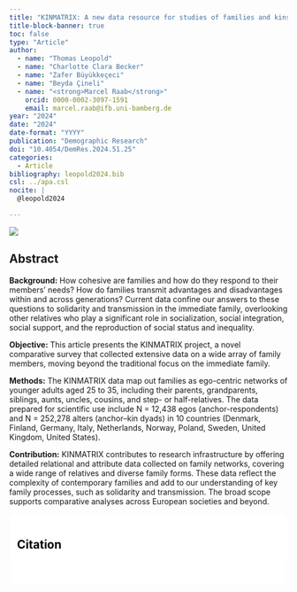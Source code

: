 ```yaml
---
title: "KINMATRIX: A new data resource for studies of families and kinship"
title-block-banner: true
toc: false
type: "Article"
author:
  - name: "Thomas Leopold"
  - name: "Charlotte Clara Becker"
  - name: "Zafer Büyükkeçeci"
  - name: "Beyda Çineli"
  - name: "<strong>Marcel Raab</strong>"
    orcid: 0000-0002-3097-1591
    email: marcel.raab@ifb.uni-bamberg.de
year: "2024"
date: "2024"
date-format: "YYYY"
publication: "Demographic Research"
doi: "10.4054/DemRes.2024.51.25"
categories:
  - Article
bibliography: leopold2024.bib
csl: ../apa.csl
nocite: | 
  @leopold2024

---
```


![](leopold2024.png)

## Abstract

**Background:** How cohesive are families and how do they respond to their members’ needs? How do families transmit advantages and disadvantages within and across generations? Current data confine our answers to these questions to solidarity and transmission in the immediate family, overlooking other relatives who play a significant role in socialization, social integration, social support, and the reproduction of social status and inequality.<br/>

**Objective:** This article presents the KINMATRIX project, a novel comparative survey that collected extensive data on a wide array of family members, moving beyond the traditional focus on the immediate family.<br/>  

**Methods:**  The KINMATRIX data map out families as ego-centric networks of younger adults aged 25 to 35, including their parents, grandparents, siblings, aunts, uncles, cousins, and step- or half-relatives. The data prepared for scientific use include N = 12,438 egos (anchor-respondents) and N = 252,278 alters (anchor–kin dyads) in 10 countries (Denmark, Finland, Germany, Italy, Netherlands, Norway, Poland, Sweden, United Kingdom, United States).<br/>

**Contribution:** KINMATRIX contributes to research infrastructure by offering detailed relational and attribute data collected on family networks, covering a wide range of relatives and diverse family forms. These data reflect the complexity of contemporary families and add to our understanding of key family processes, such as solidarity and transmission. The broad scope supports comparative analyses across European societies and beyond.

::: {.callout-note}
## Citation

::: {#refs}
:::

:::



```{=html}
<style>
    section {
        background: white;
        color: black;
        border-radius: 1em;
        padding: 1em;
        left: 50% }
    #inner {
        display: inline-block;
        display: flex;
        align-items: center;
        justify-content: center }
  </style>
  <section>
    <div id="inner">
      <script type='text/javascript' src='https://d1bxh8uas1mnw7.cloudfront.net/assets/embed.js'></script>
        <span style="float:left"; 
          class="__dimensions_badge_embed__" 
          data-doi="10.4054/DemRes.2024.51.25" 
          data-hide-zero-citations="true" 
          data-legend="always">
        </span>
      <script async src="https://badge.dimensions.ai/badge.js" charset="utf-8"></script>
        <div  style="float:right"; 
          data-link-target="_blank" 
          data-badge-details="right" 
          data-badge-type="medium-donut"
          data-doi="10.4054/DemRes.2024.51.25"   
          data-condensed="true" 
          data-hide-no-mentions="true" 
          class="altmetric-embed">
        </div>
    </div>
  </section>
  
```


